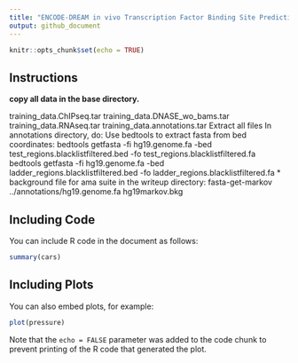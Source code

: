 ```yaml
---
title: "ENCODE-DREAM in vivo Transcription Factor Binding Site Prediction Challenge"
output: github_document
---
```


```r
knitr::opts_chunk$set(echo = TRUE)
```

## Instructions
**copy all data in the base directory.**

training_data.ChIPseq.tar
training_data.DNASE_wo_bams.tar
training_data.RNAseq.tar
training_data.annotations.tar
 Extract all files
 In annotations directory, do:
 Use bedtools to extract fasta from bed coordinates:
 bedtools getfasta -fi hg19.genome.fa -bed test_regions.blacklistfiltered.bed -fo test_regions.blacklistfiltered.fa
 bedtools getfasta -fi hg19.genome.fa -bed ladder_regions.blacklistfiltered.bed -fo ladder_regions.blacklistfiltered.fa
* background file for ama suite
 in the writeup directory:
 fasta-get-markov ../annotations/hg19.genome.fa hg19markov.bkg


## Including Code

You can include R code in the document as follows:

```r
summary(cars)
```

## Including Plots

You can also embed plots, for example:

```r
plot(pressure)
```

Note that the `echo = FALSE` parameter was added to the code chunk to prevent printing of the R code that generated the plot.
